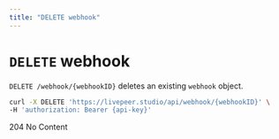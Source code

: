 ```yaml
---
title: "DELETE webhook"
---
```


# `DELETE` webhook

`DELETE /webhook/{webhookID}` deletes an existing `webhook` object.

```bash
curl -X DELETE 'https://livepeer.studio/api/webhook/{webhookID}' \
-H 'authorization: Bearer {api-key}'
```

204 No Content
